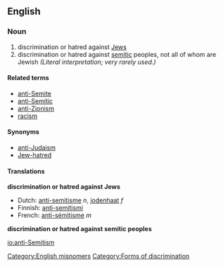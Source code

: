 ==English==
=== Noun ===
{{wikipedia|Anti-Semitism}}
{{en-noun-unc}}

# discrimination or hatred against [[Jew]]s
# discrimination or hatred against [[semitic]] peoples, not all of whom are Jewish ''(Literal interpretation; very rarely used.)''

====Related terms====
*[[anti-Semite]]
*[[anti-Semitic]]
*[[anti-Zionism]]
*[[racism]]

====Synonyms====
*[[anti-Judaism]]
*[[Jew-hatred]]

==== Translations ====
'''discrimination or hatred against Jews'''
*Dutch: [[anti-semitisme]] ''n'', [[jodenhaat]] ''f''
*Finnish: [[anti-semitismi]]
*French: [[anti-sémitisme]] ''m''

'''discrimination or hatred against semitic peoples'''

[[Category:English misnomers]]
[[Category:Forms of discrimination]]

[[io:anti-Semitism]]